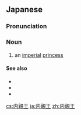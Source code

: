 ==Japanese==
{{wikipedia|lang=ja}}
{{ja-kanjitab|yomi=o|ない|しん|おう|k3=のう}}

{{renjo|ō|nō|王|sort=ないしんのう}}

===Pronunciation===
{{ja-pron|ないしんのう|y=go|acc=5}}

===Noun===
{{ja-noun|ないしんのう|hhira=ないしんわう}}

# an [[imperial]] [[princess]]

====See also====
* {{ja-r|姫|ひめ}}
* {{ja-r|王%女|おう%じょ}}
* {{ja-r|公%主|こう%しゅ}}

{{C|ja|Occupations|Monarchy|sort=ないしんのう}}

[[cs:内親王]]
[[ja:内親王]]
[[zh:内親王]]